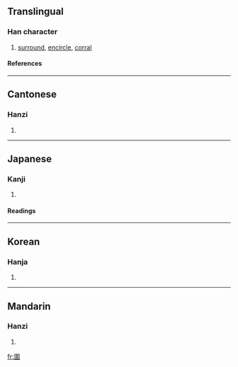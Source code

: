 {{see|囲|围}}

==Translingual==
===Han character===
{{Han char|rn=31|rad=囗|as=09|sn=12|four=6050<sub>6</sub>|canj=田木一手 (WDMQ)}}
# [[surround]], [[encircle]], [[corral]]
====References====
{{Han ref|kx=0220.010|dkj=04806|dj=0451.040|hdz=10722.140|uh=570D|ud=22285|bh=B3F2|bd=46066}}
----
==Cantonese==
===Hanzi===
{{yue-hanzi|jyut=|y=wai4}}
# {{defn|Cantonese}}
----
==Japanese==
===Kanji===
{{ja-kanji|grade=|rs=囗09}}
# {{defn|Japanese}} 
====Readings====
{{ja-readings|on=[[い]] (i)|kun=[[かこむ]] (kakomu)}}
----
==Korean==
===Hanja===
{{ko-hanja|hangeul=위|eumhun=둘레,에워쌀|rv=wi|mr=wi}}
# {{defn|Korean}}
----

==Mandarin==
===Hanzi===
{{cmn-hanzi|sim=围|pin=[[huán]] (huan2), [[wéi]] (wei2)|wg=huan<sup>2</sup>, wei<sup>2</sup>}}
# {{defn|Mandarin}}

[[fr:圍]]